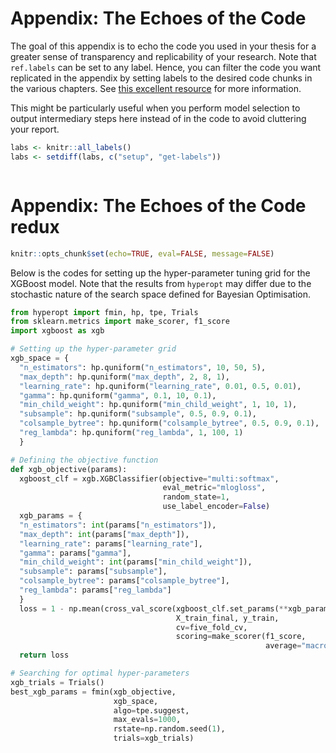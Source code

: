 # Appendix: The Echoes of the Code {.unnumbered}

```{=latex}
\markboth{Appendix}{Appendix}
```
The goal of this appendix is to echo the code you used in your thesis for a greater sense of transparency and replicability of your research. Note that `ref.labels` can be set to any label. Hence, you can filter the code you want replicated in the appendix by setting labels to the desired code chunks in the various chapters. See [this excellent resource](https://bookdown.org/yihui/rmarkdown-cookbook/code-appendix.html) for more information.

This might be particularly useful when you perform model selection to output intermediary steps here instead of in the code to avoid cluttering your report.

```r
labs <- knitr::all_labels()
labs <- setdiff(labs, c("setup", "get-labels"))
```

```r
```

# Appendix: The Echoes of the Code redux {.unnumbered}

```r
knitr::opts_chunk$set(echo=TRUE, eval=FALSE, message=FALSE)
```

Below is the codes for setting up the hyper-parameter tuning grid for the XGBoost model. Note that the results from `hyperopt` may differ due to the stochastic nature of the search space defined for Bayesian Optimisation.

```python
from hyperopt import fmin, hp, tpe, Trials
from sklearn.metrics import make_scorer, f1_score
import xgboost as xgb

# Setting up the hyper-parameter grid
xgb_space = {
  "n_estimators": hp.quniform("n_estimators", 10, 50, 5),
  "max_depth": hp.quniform("max_depth", 2, 8, 1), 
  "learning_rate": hp.quniform("learning_rate", 0.01, 0.5, 0.01),
  "gamma": hp.quniform("gamma", 0.1, 10, 0.1),
  "min_child_weight": hp.quniform("min_child_weight", 1, 10, 1),
  "subsample": hp.quniform("subsample", 0.5, 0.9, 0.1),
  "colsample_bytree": hp.quniform("colsample_bytree", 0.5, 0.9, 0.1),
  "reg_lambda": hp.quniform("reg_lambda", 1, 100, 1)
  }

# Defining the objective function
def xgb_objective(params):
  xgboost_clf = xgb.XGBClassifier(objective="multi:softmax",
                                  eval_metric="mlogloss",
                                  random_state=1,
                                  use_label_encoder=False)
  xgb_params = {
  "n_estimators": int(params["n_estimators"]), 
  "max_depth": int(params["max_depth"]),
  "learning_rate": params["learning_rate"],
  "gamma": params["gamma"],
  "min_child_weight": int(params["min_child_weight"]),
  "subsample": params["subsample"],
  "colsample_bytree": params["colsample_bytree"],
  "reg_lambda": params["reg_lambda"]
  }
  loss = 1 - np.mean(cross_val_score(xgboost_clf.set_params(**xgb_params),
                                     X_train_final, y_train, 
                                     cv=five_fold_cv, 
                                     scoring=make_scorer(f1_score, 
                                                         average="macro")))  
  return loss

# Searching for optimal hyper-parameters
xgb_trials = Trials()
best_xgb_params = fmin(xgb_objective, 
                       xgb_space, 
                       algo=tpe.suggest, 
                       max_evals=1000, 
                       rstate=np.random.seed(1), 
                       trials=xgb_trials)
```
